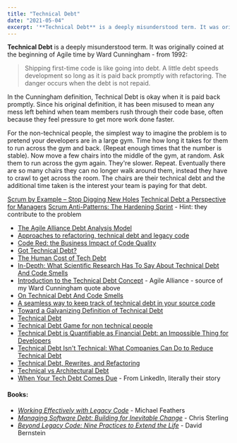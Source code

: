 ```yaml
---
title: "Technical Debt"
date: "2021-05-04"
excerpt: '**Technical Debt** is a deeply misunderstood term. It was originally coined at the'
---
```


**Technical Debt** is a deeply misunderstood term. It was originally coined at the beginning of Agile time by Ward Cunningham - from 1992:

> Shipping first-time code is like going into debt. A little debt speeds development so long as it is paid back promptly with refactoring. The danger occurs when the debt is not repaid.

In the Cunningham definition, Technical Debt is okay when it is paid back promptly. Since his original definition, it has been misused to mean any mess left behind when team members rush through their code base, often because they feel pressure to get more work done faster.

For the non-technical people, the simplest way to imagine the problem is to pretend your developers are in a large gym. Time how long it takes for them to run across the gym and back. (Repeat enough times that the number is stable). Now move a few chairs into the middle of the gym, at random. Ask them to run across the gym again. They're slower. Repeat. Eventually there are so many chairs they can no longer walk around them, instead they have to crawl to get across the room. The chairs are their technical debt and the additional time taken is the interest your team is paying for that debt.

[Scrum by Example – Stop Digging New Holes]((/blog/scrummaster-tales-stop-digging-new-holes))
[Technical Debt a Perspective for Managers]((https://www.infoq.com/articles/technical-debt-levison/))
[Scrum Anti-Patterns: The Hardening Sprint](/blog/antipattern-hardening-sprint) - Hint: they contribute to the problem

<HighlightBox heading="Resource Links" variant="resourceLinks">

- [The Agile Alliance Debt Analysis Model](https://www.agilealliance.org/the-agile-alliance-debt-analysis-model/)
- [Approaches to refactoring, technical debt and legacy code](https://timwise.co.uk/2020/07/09/approaches-to-refactoring-and-technical-debt/)
- [Code Red: the Business Impact of Code Quality](https://www.infoq.com/articles/business-impact-code-quality/)
- [Got Technical Debt?](https://technicaldebt.com/got-technical-debt/)
- [The Human Cost of Tech Debt](https://daedtech.com/human-cost-tech-debt/)
- [In-Depth: What Scientific Research Has To Say About Technical Debt And Code Smells](https://medium.com/the-liberators/on-technical-debt-and-code-smells-ae8de66f0f8b)
- [Introduction to the Technical Debt Concept](https://www.agilealliance.org/introduction-to-the-technical-debt-concept/) - Agile Alliance - source of my Ward Cunningham quote above
- [On Technical Debt And Code Smells](https://medium.com/the-liberators/on-technical-debt-and-code-smells-ae8de66f0f8b)
- [A seamless way to keep track of technical debt in your source code](https://philippe.bourgau.net/a-seamless-way-to-keep-track-of-technical-debt-in-your-source-code/)
- [Toward a Galvanizing Definition of Technical Debt](https://michaelfeathers.silvrback.com/toward-a-galvanizing-definition-of-technical-debt)
- [Technical Debt](https://martinfowler.com/bliki/TechnicalDebt.html)
- [Technical Debt Game for non technical people](https://www.tastycupcakes.org/2019/04/technical-debt-game-for-non-technical-people/)
- [Technical Debt is Quantifiable as Financial Debt: an Impossible Thing for Developers](https://www.infoq.com/news/2022/09/financial-debt-impossible/)
- [Technical Debt Isn't Technical: What Companies Can Do to Reduce Technical Debt](https://www.infoq.com/articles/reduce-technical-debt/)
- [Technical Debt, Rewrites, and Refactoring](https://understandlegacycode.com/blog/legacy-of-socrates-5th-edition/)
- [Technical vs Architectural Debt](https://agiletechnicalexcellence.com/2023/04/23/technical-vs-architectural-debt.html)
- [When Your Tech Debt Comes Due](https://www.linkedin.com/pulse/when-your-tech-debt-comes-due-kevin-scott/) - From LinkedIn, literally their story

</HighlightBox>

#### Books:

- _[Working Effectively with Legacy Code](https://amzn.to/3hmPL6q)_ - Michael Feathers
- _[Managing Software Debt: Building for Inevitable Change](https://www.amazon.com/gp/product/B004GXB3YO/&tag=notesfromatoo-20)_ - Chris Sterling
- [_Beyond Legacy Code: Nine Practices to Extend the Life_](https://amzn.to/3AbkUCt) - David Bernstein
